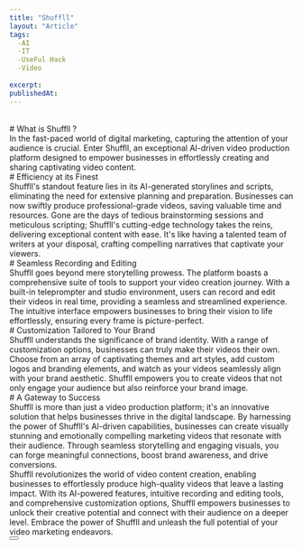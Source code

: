 ```yaml
---
title: "Shuffll"
layout: "Article"
tags:
  -AI 
  -IT
  -UseFul Hack
  -Video
  
excerpt:
publishedAt:
---
```

<br/>
# What is Shuffll ?
<br/>
In the fast-paced world of digital marketing, capturing the attention of your audience is crucial. Enter Shuffll, an exceptional AI-driven video production platform designed to empower businesses in effortlessly creating and sharing captivating video content. 
<br/>
# Efficiency at its Finest
<br/>
Shuffll's standout feature lies in its AI-generated storylines and scripts, eliminating the need for extensive planning and preparation. Businesses can now swiftly produce professional-grade videos, saving valuable time and resources. Gone are the days of tedious brainstorming sessions and meticulous scripting; Shuffll's cutting-edge technology takes the reins, delivering exceptional content with ease. It's like having a talented team of writers at your disposal, crafting compelling narratives that captivate your viewers.
<br/>
# Seamless Recording and Editing
<br/>
Shuffll goes beyond mere storytelling prowess. The platform boasts a comprehensive suite of tools to support your video creation journey. With a built-in teleprompter and studio environment, users can record and edit their videos in real time, providing a seamless and streamlined experience. The intuitive interface empowers businesses to bring their vision to life effortlessly, ensuring every frame is picture-perfect.
<br/>
# Customization Tailored to Your Brand
<br/>
Shuffll understands the significance of brand identity. With a range of customization options, businesses can truly make their videos their own. Choose from an array of captivating themes and art styles, add custom logos and branding elements, and watch as your videos seamlessly align with your brand aesthetic. Shuffll empowers you to create videos that not only engage your audience but also reinforce your brand image.
<br/>
# A Gateway to Success
<br/>
Shuffll is more than just a video production platform; it's an innovative solution that helps businesses thrive in the digital landscape. By harnessing the power of Shuffll's AI-driven capabilities, businesses can create visually stunning and emotionally compelling marketing videos that resonate with their audience. Through seamless storytelling and engaging visuals, you can forge meaningful connections, boost brand awareness, and drive conversions.
<br/>
Shuffll revolutionizes the world of video content creation, enabling businesses to effortlessly produce high-quality videos that leave a lasting impact. With its AI-powered features, intuitive recording and editing tools, and comprehensive customization options, Shuffll empowers businesses to unlock their creative potential and connect with their audience on a deeper level. Embrace the power of Shuffll and unleash the full potential of your video marketing endeavors.
<br/>  
<Button
  address="https://shuffll.com/"
  text="Link to Shuffll"
/>
